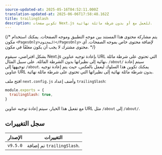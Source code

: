 ```yaml
---
source-updated-at: 2025-05-16T04:52:11.000Z
translation-updated-at: 2025-06-06T17:58:48.162Z
title: trailingSlash
description: تكوين صفحات Next.js للعمل مع أو بدون شرطة مائلة نهائية.
---
```


{/* يتم مشاركة محتوى هذا المستند بين موجه التطبيق وموجه الصفحات. يمكنك استخدام مكون `<PagesOnly>المحتوى</PagesOnly>` لإضافة محتوى خاص بموجه الصفحات. أي محتوى مشترك لا يجب أن يكون مغلفًا في مكون. */}

بشكل افتراضي، سيقوم Next.js بإعادة توجيه عناوين URL التي تحتوي على شرطة مائلة نهائية إلى نظيراتها بدون الشرطة المائلة. على سبيل المثال، `/about/` سيتم إعادة توجيهها إلى `/about`. يمكنك تكوين هذا السلوك ليعمل بالعكس، حيث يتم إعادة توجيه عناوين URL بدون شرطة مائلة نهائية إلى نظيراتها التي تحتوي على شرطة مائلة نهائية.

افتح ملف `next.config.js` وأضف إعداد `trailingSlash`:

```js filename="next.config.js"
module.exports = {
  trailingSlash: true,
}
```

مع تفعيل هذا الخيار، سيتم إعادة توجيه عناوين URL مثل `/about` إلى `/about/`.

## سجل التغييرات

| الإصدار  | التغييرات                |
| -------- | ---------------------- |
| `v9.5.0` | تم إضافة `trailingSlash`. |
